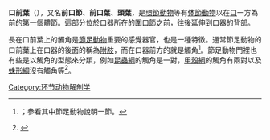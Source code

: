 '''口前葉'''（{{lang|la|'''prostomium'''}}），又名'''前口節'''、'''前口葉'''、'''頭葉'''，是[[環節動物|環節動物]]等有[[体節|体節]][[動物|動物]]以在[[口|口]]一方為前的第一個體節。這部分位於口器所在的[[圍口節|圍口節]]之前，往後延伸到口器的背部。

長在口前葉上的觸角是[[節足動物|節足動物]]重要的感覺器官，也是一種特徵。通常節足動物的口前葉上在口器的後面的稱為[[附肢|附肢]]，而在口器前方的就是觸角<ref>{{cite web |language=ja |url=http://www.weblio.jp/content/%E9%A0%AD%E9%83%A8#.E7.92.B0.E5.BD.A2.E5.8B.95.E7.89.A9.E3.81.AE.E5.A0.B4.E5.90.88 |script-title=ja:頭部 とは とうぶ |accessdate=2016-05-19 |archive-date=2016-05-18 |archive-url=https://web.archive.org/web/20160518111706/http://www.weblio.jp/content/%E9%A0%AD%E9%83%A8#.E7.92.B0.E5.BD.A2.E5.8B.95.E7.89.A9.E3.81.AE.E5.A0.B4.E5.90.88 |dead-url=no }}；參看其中節足動物說明一節。</ref>。節足動物門裡也有些是以觸角的型態來分類，例如[[昆蟲綱|昆蟲綱]]的觸角是一對，[[甲殼綱|甲殼綱]]的觸角有兩對以及[[蛛形綱|蛛形綱]]沒有觸角等<ref>{{cite web |language=zh |url=http://esky.chc.edu.tw/~science/4/%B8U%BF%B3%A9%F8%C2%CE/%AFS%BCx.htm |title=昆蟲特徵 }}{{dead link}}</ref>。


[[Category:环节动物解剖学|Category:环节动物解剖学]]